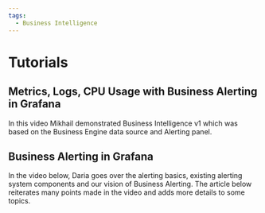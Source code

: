 ```yaml
---
tags:
  - Business Intelligence
---
```



# Tutorials

<Tutorials />

## Metrics, Logs, CPU Usage with Business Alerting in Grafana

In this video Mikhail demonstrated Business Intelligence v1 which was based on the Business Engine data source and Alerting panel.

<Youtube
  id="8UaY916PPXc"
  title="Metrics, Logs, CPU Usage with Business Alerting in Grafana."
/>

## Business Alerting in Grafana

In the video below, Daria goes over the alerting basics, existing alerting system components and our vision of Business Alerting. The article below reiterates many points made in the video and adds more details to some topics.

<Youtube id="vky-7-DfvXE" title="Business Alerting Announcement." />
